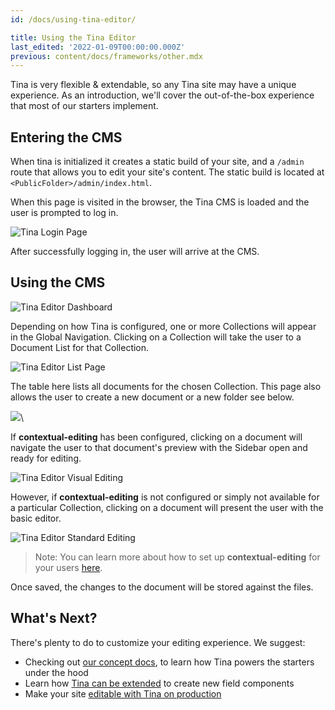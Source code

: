 ```yaml
---
id: /docs/using-tina-editor/

title: Using the Tina Editor
last_edited: '2022-01-09T00:00:00.000Z'
previous: content/docs/frameworks/other.mdx
---
```


Tina is very flexible & extendable, so any Tina site may have a unique experience. As an introduction, we'll cover the out-of-the-box experience that most of our starters implement.

## Entering the CMS

When tina is initialized it creates a static build of your site, and a `/admin` route that allows you to edit your site's content. The static build is located at `<PublicFolder>/admin/index.html`.

When this page is visited in the browser, the Tina CMS is loaded and the user is prompted to log in.

![Tina Login Page](/img/tina-login.png)

After successfully logging in, the user will arrive at the CMS.

## Using the CMS

![Tina Editor Dashboard](/img/tina-dashboard.png)

Depending on how Tina is configured, one or more Collections will appear in the Global Navigation. Clicking on a Collection will take the user to a Document List for that Collection.

![Tina Editor List Page](/img/tina-list-page.png)

The table here lists all documents for the chosen Collection. This page also allows the user to create a new document or a new folder see below.

![](https://res.cloudinary.com/forestry-demo/image/upload/v1718664908/add-folder-tinacms_c8pxte.png)\

If **contextual-editing** has been configured, clicking on a document will navigate the user to that document's preview with the Sidebar open and ready for editing.

![Tina Editor Visual Editing](/img/docs/contextual-editing.png)

However, if **contextual-editing** is not configured or simply not available for a particular Collection, clicking on a document will present the user with the basic editor.

![Tina Editor Standard Editing](/img/tina-standard-editing.png)

> Note: You can learn more about how to set up **contextual-editing** for your users [here](/docs/tinacms-context).

Once saved, the changes to the document will be stored against the files.

## What's Next?

There's plenty to do to customize your editing experience. We suggest:

- Checking out [our concept docs](/docs/schema/), to learn how Tina powers the starters under the hood
- Learn how [Tina can be extended](/docs/advanced/extending-tina/) to create new field components
- Make your site [editable with Tina on production](/docs/tina-cloud/)

